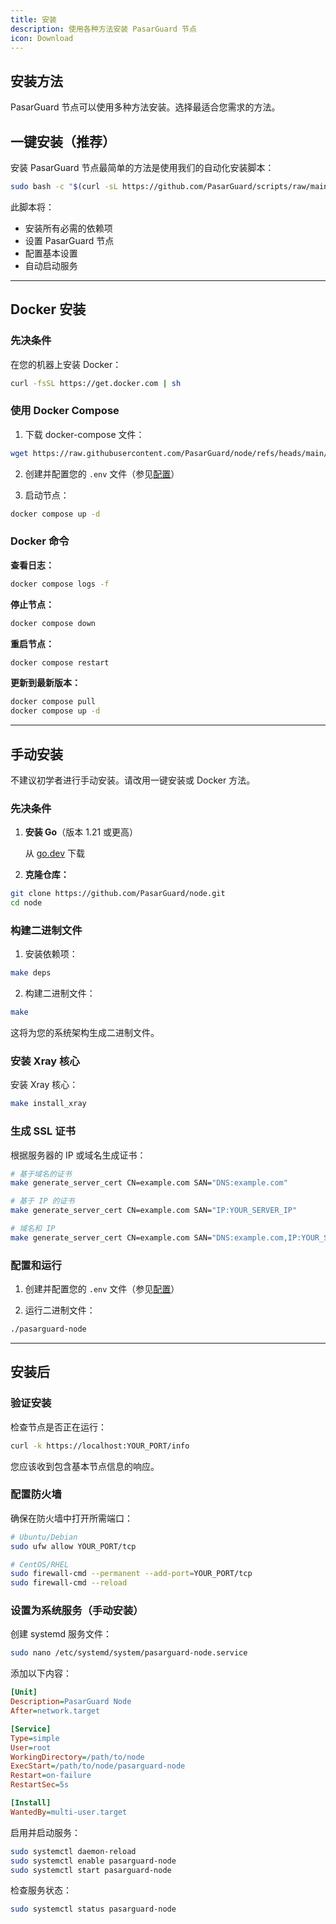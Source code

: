 ```yaml
---
title: 安装
description: 使用各种方法安装 PasarGuard 节点
icon: Download
---
```


## 安装方法

PasarGuard 节点可以使用多种方法安装。选择最适合您需求的方法。

## 一键安装（推荐）

安装 PasarGuard 节点最简单的方法是使用我们的自动化安装脚本：

```bash
sudo bash -c "$(curl -sL https://github.com/PasarGuard/scripts/raw/main/pg-node.sh)" @ install
```

此脚本将：
- 安装所有必需的依赖项
- 设置 PasarGuard 节点
- 配置基本设置
- 自动启动服务

---

## Docker 安装

### 先决条件

在您的机器上安装 Docker：

```bash
curl -fsSL https://get.docker.com | sh
```

### 使用 Docker Compose

1. 下载 docker-compose 文件：

```bash
wget https://raw.githubusercontent.com/PasarGuard/node/refs/heads/main/docker-compose.yml
```

2. 创建并配置您的 `.env` 文件（参见[配置](/node/configuration)）

3. 启动节点：

```bash
docker compose up -d
```

### Docker 命令

**查看日志：**
```bash
docker compose logs -f
```

**停止节点：**
```bash
docker compose down
```

**重启节点：**
```bash
docker compose restart
```

**更新到最新版本：**
```bash
docker compose pull
docker compose up -d
```

---

## 手动安装

<Callout type="warn">
  不建议初学者进行手动安装。请改用一键安装或 Docker 方法。
</Callout>

### 先决条件

1. **安装 Go**（版本 1.21 或更高）
   
   从 [go.dev](https://go.dev/dl/) 下载

2. **克隆仓库：**

```bash
git clone https://github.com/PasarGuard/node.git
cd node
```

### 构建二进制文件

1. 安装依赖项：

```bash
make deps
```

2. 构建二进制文件：

```bash
make
```

这将为您的系统架构生成二进制文件。

### 安装 Xray 核心

安装 Xray 核心：

```bash
make install_xray
```

### 生成 SSL 证书

根据服务器的 IP 或域名生成证书：

```bash
# 基于域名的证书
make generate_server_cert CN=example.com SAN="DNS:example.com"

# 基于 IP 的证书
make generate_server_cert CN=example.com SAN="IP:YOUR_SERVER_IP"

# 域名和 IP
make generate_server_cert CN=example.com SAN="DNS:example.com,IP:YOUR_SERVER_IP"
```

### 配置和运行

1. 创建并配置您的 `.env` 文件（参见[配置](/node/configuration)）

2. 运行二进制文件：

```bash
./pasarguard-node
```

---

## 安装后

### 验证安装

检查节点是否正在运行：

```bash
curl -k https://localhost:YOUR_PORT/info
```

您应该收到包含基本节点信息的响应。

### 配置防火墙

确保在防火墙中打开所需端口：

```bash
# Ubuntu/Debian
sudo ufw allow YOUR_PORT/tcp

# CentOS/RHEL
sudo firewall-cmd --permanent --add-port=YOUR_PORT/tcp
sudo firewall-cmd --reload
```

### 设置为系统服务（手动安装）

创建 systemd 服务文件：

```bash
sudo nano /etc/systemd/system/pasarguard-node.service
```

添加以下内容：

```ini
[Unit]
Description=PasarGuard Node
After=network.target

[Service]
Type=simple
User=root
WorkingDirectory=/path/to/node
ExecStart=/path/to/node/pasarguard-node
Restart=on-failure
RestartSec=5s

[Install]
WantedBy=multi-user.target
```

启用并启动服务：

```bash
sudo systemctl daemon-reload
sudo systemctl enable pasarguard-node
sudo systemctl start pasarguard-node
```

检查服务状态：

```bash
sudo systemctl status pasarguard-node
```

